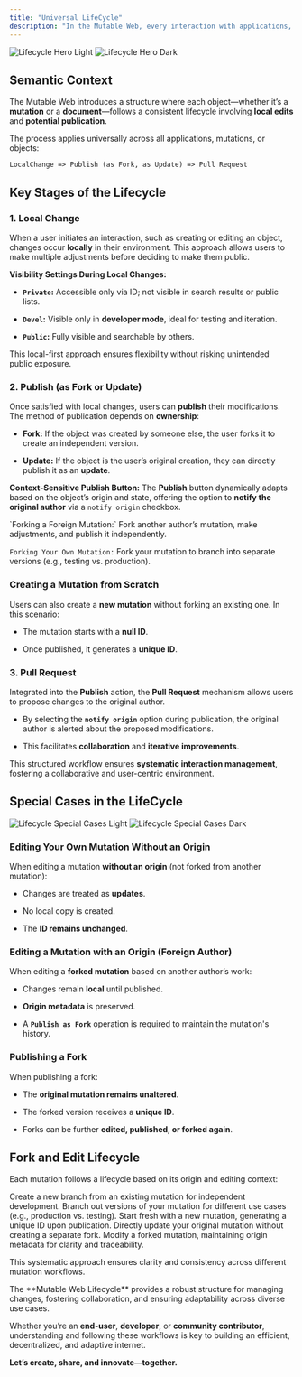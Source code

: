 ```yaml
---
title: "Universal LifeCycle"
description: "In the Mutable Web, every interaction with applications, mutations, and objects follows a consistent workflow, ensuring a seamless and efficient user experience. This universal lifecycle comprises three key stages: Local Change, Publish, and Pull Request."
---
```


<img alt="Lifecycle Hero Light" class="block dark:hidden" src="/images/lifecycle-light.png" />

<img alt="Lifecycle Hero Dark" class="hidden dark:block" src="/images/lifecycle-dark.png" />

## Semantic Context

The Mutable Web introduces a structure where each object—whether it’s a **mutation** or a **document**—follows a consistent lifecycle involving **local edits** and **potential publication**.

The process applies universally across all applications, mutations, or objects:

```text
LocalChange => Publish (as Fork, as Update) => Pull Request
```

## Key Stages of the Lifecycle

### **1. Local Change**

When a user initiates an interaction, such as creating or editing an object, changes occur **locally** in their environment. This approach allows users to make multiple adjustments before deciding to make them public.

**Visibility Settings During Local Changes:**

* **`Private`:** Accessible only via ID; not visible in search results or public lists.

* **`Devel`:** Visible only in **developer mode**, ideal for testing and iteration.

* **`Public`:** Fully visible and searchable by others.

This local-first approach ensures flexibility without risking unintended public exposure.

### **2. Publish (as Fork or Update)**

Once satisfied with local changes, users can **publish** their modifications. The method of publication depends on **ownership**:

* **Fork:** If the object was created by someone else, the user forks it to create an independent version.

* **Update:** If the object is the user’s original creation, they can directly publish it as an **update**.

**Context-Sensitive Publish Button:**
The **Publish** button dynamically adapts based on the object’s origin and state, offering the option to **notify the original author** via a `notify origin` checkbox.

<Accordion title="Example of Forking" defaultOpen={false}>
  `Forking a Foreign Mutation:` Fork another author’s mutation, make adjustments, and publish it independently.&#x20;

  `Forking Your Own Mutation:` Fork your mutation to branch into separate versions (e.g., testing vs. production).
</Accordion>

### **Creating a Mutation from Scratch**

Users can also create a **new mutation** without forking an existing one. In this scenario:

* The mutation starts with a **null ID**.

* Once published, it generates a **unique ID**.

### **3. Pull Request**

Integrated into the **Publish** action, the **Pull Request** mechanism allows users to propose changes to the original author.

* By selecting the **`notify origin`** option during publication, the original author is alerted about the proposed modifications.

* This facilitates **collaboration** and **iterative improvements**.

This structured workflow ensures **systematic interaction management**, fostering a collaborative and user-centric environment.

## Special Cases in the LifeCycle

<img alt="Lifecycle Special Cases Light" class="block dark:hidden" src="/images/cycle-special-cases-light.png" />

<img alt="Lifecycle Special Cases Dark" class="hidden dark:block" src="/images/cycle-special-cases-dark.png" />

### **Editing Your Own Mutation Without an Origin**

When editing a mutation **without an origin** (not forked from another mutation):

* Changes are treated as **updates**.

* No local copy is created.

* The **ID remains unchanged**.

### **Editing a Mutation with an Origin (Foreign Author)**

When editing a **forked mutation** based on another author’s work:

* Changes remain **local** until published.

* **Origin metadata** is preserved.

* A **`Publish as Fork`** operation is required to maintain the mutation's history.

### **Publishing a Fork**

When publishing a fork:

* The **original mutation remains unaltered**.

* The forked version receives a **unique ID**.

* Forks can be further **edited, published, or forked again**.

## Fork and Edit Lifecycle

Each mutation follows a lifecycle based on its origin and editing context:

<Steps>
  <Step title="Forking Someone Else’s Mutation">
    Create a new branch from an existing mutation for independent development.
  </Step>

  <Step title="Forking Your Own Mutation">
    Branch out versions of your mutation for different use cases (e.g., production vs. testing).
  </Step>

  <Step title="Creating a Mutation from Scratch">
    Start fresh with a new mutation, generating a unique ID upon publication.
  </Step>

  <Step title="Editing Your Own Mutation (No Origin)">
    Directly update your original mutation without creating a separate fork.
  </Step>

  <Step title="Editing Your Own Mutation (With Origin)">
    Modify a forked mutation, maintaining origin metadata for clarity and traceability.
  </Step>
</Steps>

This systematic approach ensures clarity and consistency across different mutation workflows.

<Tip>
  The **Mutable Web Lifecycle** provides a robust structure for managing changes, fostering collaboration, and ensuring adaptability across diverse use cases.
</Tip>

Whether you’re an **end-user**, **developer**, or **community contributor**, understanding and following these workflows is key to building an efficient, decentralized, and adaptive internet.

**Let’s create, share, and innovate—together.**